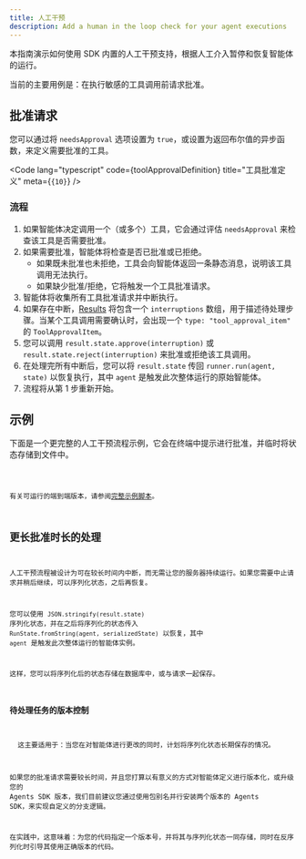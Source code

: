 ```yaml
---
title: 人工干预
description: Add a human in the loop check for your agent executions
---
```



本指南演示如何使用 SDK 内置的人工干预支持，根据人工介入暂停和恢复智能体的运行。

当前的主要用例是：在执行敏感的工具调用前请求批准。

## 批准请求

您可以通过将 `needsApproval` 选项设置为 `true`，或设置为返回布尔值的异步函数，来定义需要批准的工具。

<Code
  lang="typescript"
  code={toolApprovalDefinition}
  title="工具批准定义"
  meta={`{10}`}
/>

### 流程

1. 如果智能体决定调用一个（或多个）工具，它会通过评估 `needsApproval` 来检查该工具是否需要批准。
2. 如果需要批准，智能体将检查是否已批准或已拒绝。
   - 如果既未批准也未拒绝，工具会向智能体返回一条静态消息，说明该工具调用无法执行。
   - 如果缺少批准/拒绝，它将触发一个工具批准请求。
3. 智能体将收集所有工具批准请求并中断执行。
4. 如果存在中断，[Results](/openai-agents-js/zh/guides/results) 将包含一个 `interruptions` 数组，用于描述待处理步骤。当某个工具调用需要确认时，会出现一个 `type: "tool_approval_item"` 的 `ToolApprovalItem`。
5. 您可以调用 `result.state.approve(interruption)` 或 `result.state.reject(interruption)` 来批准或拒绝该工具调用。
6. 在处理完所有中断后，您可以将 `result.state` 传回 `runner.run(agent, state)` 以恢复执行，其中 `agent` 是触发此次整体运行的原始智能体。
7. 流程将从第 1 步重新开始。

## 示例

下面是一个更完整的人工干预流程示例，它会在终端中提示进行批准，并临时将状态存储到文件中。

<Code lang="typescript" code={humanInTheLoopExample} title="人工干预" />

有关可运行的端到端版本，请参阅[完整示例脚本](https://github.com/openai/openai-agents-js/tree/main/examples/agent-patterns/human-in-the-loop.ts)。

## 更长批准时长的处理

人工干预流程被设计为可在较长时间内中断，而无需让您的服务器持续运行。如果您需要中止请求并稍后继续，可以序列化状态，之后再恢复。

您可以使用 `JSON.stringify(result.state)` 序列化状态，并在之后将序列化的状态传入 `RunState.fromString(agent, serializedState)` 以恢复，其中 `agent` 是触发此次整体运行的智能体实例。

这样，您可以将序列化后的状态存储在数据库中，或与请求一起保存。

### 待处理任务的版本控制

<Aside>
  这主要适用于：当您在对智能体进行更改的同时，计划将序列化状态长期保存的情况。
</Aside>

如果您的批准请求需要较长时间，并且您打算以有意义的方式对智能体定义进行版本化，或升级您的 Agents SDK 版本，我们目前建议您通过使用包别名并行安装两个版本的 Agents SDK，来实现自定义的分支逻辑。

在实践中，这意味着：为您的代码指定一个版本号，并将其与序列化状态一同存储，同时在反序列化时引导其使用正确版本的代码。
